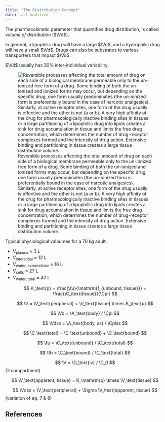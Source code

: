 ```yaml
---
title: "The Distribution Concept"
date: last-modified
---
```


:::{.callout-caution title="Under construction"}
:::

The pharmacokinetic parameter that quantifies drug distribution, is called *volume of distribution* ($\Vd$).

In general, a lipophilic drug will have a large $\Vd$, and a hydrophilic drug will have a small $\Vd$.
Drugs can also be substrates to various transporters that impact $\Vd$.

$\Vd$ usually has 30% inter-individual variability.

![
  Reversible processes affecting the total amount of drug on each side of a biological membrane permeable only to the un-ionized free form of a drug.
  Some binding of both the un-ionized and ionized forms may occur, but depending on the specific drug, one form usually predominates (the un-ionized form is preferentially bound in the case of narcotic analgesics).
  Similarly, at active receptor sites, one form of the drug usually is effective and the other is not (a or b).
  A very high affinity of the drug for pharmacologically inactive binding sites in tissues or a large partitioning of a lipophillic drug into lipids creates a sink for drug accumulation in tissue and limits the free drug concentration, which determines the number of drug-receptor complexes formed and the intensity of drug action.
  Extensive binding and partitioning in tissue creates a large tissue distribution volume.
](images/distribution.png){#fig-distribution}

Typical physiological valoumes for a 70 kg adult:

* V~plasma~ ≈ 3 L
* V~interstitial~ ≈ 12 L
* V~water,\ extracellular~ ≈ 16 L
* V~cells~ ≈ 27 L
* V~water,\ total~ ≈ 42 L


$$
K_\text{p} =
  \frac{\fu}{\mathrm{f_{unbound, tissue}}} =
  \frac{\C_\text{tissue}}{\Cpl} 
$$

$$
\V = \V_\text{peripheral} + \V_\text{tissue} \times K_\text{p}
$$

$$
\Vd = \A_\text{body} / \Cpl
$$

$$
\Vdss = \A_\text{body, ss} / \Cplss
$$

$$
\C_\text{total} = \C_\text{unbound} + \C_\text{bound}
$$

$$
\fu = \C_\text{unbound} / \C_\text{total}
$$

$$
\fb = \C_\text{bound} / \C_\text{total}
$$

$$
\V = \D_\text{iv} / \C_0
$$
(1-compartment)

$$
\V_\text{apparent, tissue} =
  K_\mathrm{p} \times \V_\text{tissue}
$$

$$
\Vdss = \V_\text{peripheral} + \Sigma \V_\text{apparent, tissue}
$$
(variation of eq. 7 \& 8)


## References

::: {#refs}
:::
